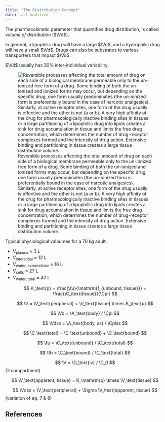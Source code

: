 ```yaml
---
title: "The Distribution Concept"
date: last-modified
---
```


:::{.callout-caution title="Under construction"}
:::

The pharmacokinetic parameter that quantifies drug distribution, is called *volume of distribution* ($\Vd$).

In general, a lipophilic drug will have a large $\Vd$, and a hydrophilic drug will have a small $\Vd$.
Drugs can also be substrates to various transporters that impact $\Vd$.

$\Vd$ usually has 30% inter-individual variability.

![
  Reversible processes affecting the total amount of drug on each side of a biological membrane permeable only to the un-ionized free form of a drug.
  Some binding of both the un-ionized and ionized forms may occur, but depending on the specific drug, one form usually predominates (the un-ionized form is preferentially bound in the case of narcotic analgesics).
  Similarly, at active receptor sites, one form of the drug usually is effective and the other is not (a or b).
  A very high affinity of the drug for pharmacologically inactive binding sites in tissues or a large partitioning of a lipophillic drug into lipids creates a sink for drug accumulation in tissue and limits the free drug concentration, which determines the number of drug-receptor complexes formed and the intensity of drug action.
  Extensive binding and partitioning in tissue creates a large tissue distribution volume.
](images/distribution.png){#fig-distribution}

Typical physiological valoumes for a 70 kg adult:

* V~plasma~ ≈ 3 L
* V~interstitial~ ≈ 12 L
* V~water,\ extracellular~ ≈ 16 L
* V~cells~ ≈ 27 L
* V~water,\ total~ ≈ 42 L


$$
K_\text{p} =
  \frac{\fu}{\mathrm{f_{unbound, tissue}}} =
  \frac{\C_\text{tissue}}{\Cpl} 
$$

$$
\V = \V_\text{peripheral} + \V_\text{tissue} \times K_\text{p}
$$

$$
\Vd = \A_\text{body} / \Cpl
$$

$$
\Vdss = \A_\text{body, ss} / \Cplss
$$

$$
\C_\text{total} = \C_\text{unbound} + \C_\text{bound}
$$

$$
\fu = \C_\text{unbound} / \C_\text{total}
$$

$$
\fb = \C_\text{bound} / \C_\text{total}
$$

$$
\V = \D_\text{iv} / \C_0
$$
(1-compartment)

$$
\V_\text{apparent, tissue} =
  K_\mathrm{p} \times \V_\text{tissue}
$$

$$
\Vdss = \V_\text{peripheral} + \Sigma \V_\text{apparent, tissue}
$$
(variation of eq. 7 \& 8)


## References

::: {#refs}
:::
